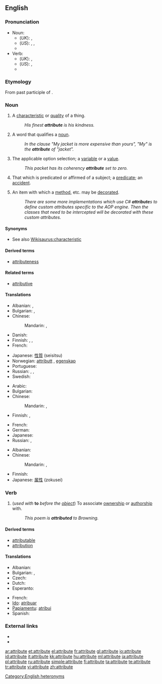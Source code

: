 {{wikipedia}}
==English==

===Pronunciation===
* Noun:
** (''UK''): {{IPA|/ˈætrɪbjuːt/}}, {{SAMPA|/"{trIbju:t/}}
** (''US''): {{enPR|ă'trĭ-byo͞ot}}, {{IPA|/ˈætrɪbjut/}}, {{SAMPA|/"{trIbjut/}}
** {{audio|en-us-attribute-noun.ogg|Audio (US)}}
* Verb:
** (''UK''): {{IPA|/æˈtrɪbjuːt/}}, {{SAMPA|/{"trIbju:t/}}
** (''US''): {{enPR|ă-trĭb'yo͞ot}}, {{IPA|/æˈtrɪbjut/}} {{SAMPA|/{"trIbjut/}}
** {{audio|en-us-attribute-verb.ogg|Audio (US)}}

===Etymology===
From {{etyl|la}} {{term|attributus}} past participle of {{term|attribuere}}.

===Noun===
{{en-noun}}

# A [[characteristic]] or [[quality]] of a thing.
#: ''His finest '''attribute''' is his kindness.''
# {{grammar}} A word that qualifies a [[noun]].
#: ''In the clause "My jacket is more expensive than yours", "My" is the '''attribute''' of "jacket".''
# {{computing}} The applicable option selection; a [[variable]] or a [[value]].
#: ''This packet has its coherency '''attribute''' set to zero.''
# {{logic}} That which is predicated or affirmed of a subject; a [[predicate]]; an [[accident]].<!--From Century 1911.-->
# {{computing}} An item with which a [[method]], etc. may be [[decorate]]d.
#: ''There are some more implementations which use C# '''attribute'''s to define custom attributes specific to the AOP engine. Then the classes that need to be intercepted will be decorated with these custom attributes.''

====Synonyms====
* See also [[Wikisaurus:characteristic]]

====Derived terms====
* [[attributeness]]

====Related terms====
* [[attributive]]

====Translations====
{{trans-top|characteristic or quality}}
* Albanian: {{t+|sq|atribut|xs=Albanian}}, {{t-|sq|veti|xs=Albanian}}
* Bulgarian: {{t+|bg|качество}},  {{t+|bg|свойство}}
* Chinese:
*: Mandarin: {{t|cmn|屬性|sc=Hani}},  {{t|cmn|属性|tr=shǔxìng|sc=Hani}}
* Danish: {{t+|da|attribut}}
* Finnish: {{t-|fi|määrite}}, {{t+|fi|attribuutti}}, {{t+|fi|ominaisuus}}
* French: {{t+|fr|attribut|m}}
{{trans-mid}}
* Japanese: [[性質]] (seisitsu)
* Norwegian: [[attributt]] {{m}}, [[egenskap]] {{m}}
* Portuguese: {{t+|pt|atributo|m}}
* Russian: {{t+|ru|свойство|n|tr=svójstvo}},  {{t|ru|характерная черта|f|tr=xaraktérnaja čertá}},  {{t|ru|атрибут|m|tr=atribút}}
* Swedish: {{t-|sv|Attribut}}
{{trans-bottom}}

{{trans-top|grammar: word qualifying a noun}}
* Arabic: {{t|ar|ميزة|f|tr=miiza}}
* Bulgarian: {{t+|bg|определение}}
* Chinese:
*: Mandarin: {{t|cmn|定語|sc=Hani}},  {{t|cmn|定语|tr=dìngyǔ|sc=Hani}}
* Finnish: {{t+|fi|attribuutti}}, {{t+|fi|määre}}
{{trans-mid}}
* French: {{t+|fr|attribut|m}}
* German: {{t+|de|Attribut|n}}
* Japanese: {{t|ja|限定詞|tr=げんていし, genteishi}}
* Russian: {{t+|ru|определение|n|tr=opredelénije}},  {{t|ru|атрибут|m|tr=atribút}}
{{trans-bottom}}

{{trans-top|computing: the applicable option selection}}
* Albanian: {{t+|sq|atribut|xs=Albanian}}
* Chinese:
*: Mandarin: {{t|cmn|屬性|sc=Hani}},  {{t|cmn|属性|tr=shǔxìng|sc=Hani}}
{{trans-mid}}
* Finnish: {{t+|fi|attribuutti}}
* Japanese: [[属性]] (zokusei)
{{trans-bottom}}

===Verb===
{{en-verb|attribut|ing}}

# (''used with'' '''to''' ''before the [[object]]'') To associate [[ownership]] or [[authorship]] with.
#: ''This poem is '''attributed''' to Browning.''

====Derived terms====
* [[attributable]]
* [[attribution]]

====Translations====
{{trans-top|to associate ownership or authorship with}}
* Albanian: {{t+|sq|atribut|xs=Albanian}}
* Bulgarian: {{t|bg|приписвам}},  {{t|bg|отдавам}}
* Czech: {{t-|cs|připisovat}}
* Dutch: {{t+|nl|toeschrijven}}
* Esperanto: {{t|eo|atribui}}
{{trans-mid}}
* French: {{t+|fr|attribuer}}
* [[Ido]]: [[atribuar]]
* [[Papiamentu]]: [[atribui]]
* Spanish: {{t|es|atribuir}}
{{trans-bottom}}

===External links===
* {{R:Webster 1913}}
* {{R:Century 1911}}

[[Category:English heteronyms]]

[[ar:attribute]]
[[et:attribute]]
[[el:attribute]]
[[fr:attribute]]
[[gl:attribute]]
[[io:attribute]]
[[id:attribute]]
[[it:attribute]]
[[kk:attribute]]
[[hu:attribute]]
[[ml:attribute]]
[[ja:attribute]]
[[pl:attribute]]
[[ru:attribute]]
[[simple:attribute]]
[[fi:attribute]]
[[ta:attribute]]
[[te:attribute]]
[[tr:attribute]]
[[vi:attribute]]
[[zh:attribute]]